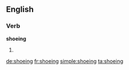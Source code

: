 ==English==

===Verb===
'''shoeing'''

# {{present participle of|shoe}}

[[de:shoeing]]
[[fr:shoeing]]
[[simple:shoeing]]
[[ta:shoeing]]